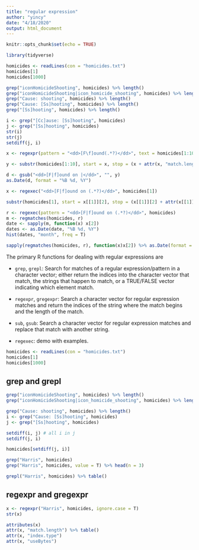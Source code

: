 ```yaml
---
title: "regular expression"
author: "yincy"
date: "4/18/2020"
output: html_document
---
```


```r
knitr::opts_chunk$set(echo = TRUE)
```

```r
library(tidyverse)
```


```r
homicides <- readLines(con = "homicides.txt")
homicides[1]
homicides[1000]
```

```r
grep("iconHomicideShooting", homicides) %>% length()
grep("iconHomicideShooting|icon_homicide_shooting", homicides) %>% length()
grep("Cause: shooting", homicides) %>% length()
grep("Cause: [Ss]hooting", homicides) %>% length()
grep("[Ss]hooting", homicides) %>% length()
```

```r
i <- grep("[Cc]ause: [Ss]hooting", homicides)
j <- grep("[Ss]hooting", homicides)
str(i)
str(j)
setdiff(j, i)
```

```r
x <- regexpr(pattern = "<dd>[F\f]ound(.*?)</dd>", text = homicides[1:10])
```

```r
y <- substr(homicides[1:10], start = x, stop = (x + attr(x, "match.length")) - 1)
```


```r
d <- gsub("<dd>[F|f]ound on |</dd>", "", y)
as.Date(d, format = "%B %d, %Y")
```


```r
x <- regexec("<dd>[F|f]ound on (.*?)</dd>", homicides[1])
```

```r
substr(homicides[1], start = x[[1]][2], stop = (x[[1]][2] + attr(x[[1]], "match.length")[2]) - 1)
```

```r
r <- regexec(pattern = "<dd>[F|f]ound on (.*?)</dd>", homicides)
m <- regmatches(homicides, r)
date <- sapply(m, function(x) x[2])
dates <- as.Date(date, "%B %d, %Y")
hist(dates, "month", freq = T)
```

```r
sapply(regmatches(homicides, r), function(x)x[2]) %>% as.Date(format = "%B %d, %Y") %>% hist("month")
```


The primary R functions for dealing with regular expressions are  

- `grep`, `grepl`: Search for matches of a regular expression/pattern in a character vector; either return the indices into the character vector that match, the strings that happen to match, or a TRUE/FALSE vector indicating which element match.  

- `regexpr`, `gregexpr`: Search a character vector for regular expression matches and return the indices of the string where the match begins and the length of the match.  

- `sub`, `gsub`: Search a character vector for regular expression matches and replace that match with another string.  

- `regexec`: demo with examples.  


```r
homicides <- readLines(con = "homicides.txt")
homicides[1]
homicides[1000]
```

## grep and grepl  
```r
grep("iconHomicideShooting", homicides) %>% length()
grep("iconHomicideShooting|icon_homicide_shooting", homicides) %>% length()
```

```r
grep("Cause: shooting", homicides) %>% length()
i <- grep("Cause: [Ss]hooting", homicides)
j <- grep("[Ss]hooting", homicides)
```

```r
setdiff(i, j) # all i in j
setdiff(j, i)
```

```r
homicides[setdiff(j, i)]
```

```r
grep("Harris", homicides)
grep("Harris", homicides, value = T) %>% head(n = 3)
```

```r
grepl("Harris", homicides) %>% table()
```

## regexpr and gregexpr  
```r
x <- regexpr("Harris", homicides, ignore.case = T)
str(x)
```

```r
attributes(x)
attr(x, "match.length") %>% table()
attr(x, "index.type")
attr(x, "useBytes")
```

```r

```
























